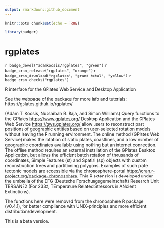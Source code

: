 ```yaml
---
output: rmarkdown::github_document
---
```


```r
knitr::opts_chunk$set(echo = TRUE)

library(badger)
```

# rgplates 

`r badge_devel("adamkocsis/rgplates", "green")`
`r badge_cran_release("rgplates", "orange")`
`r badge_cran_download("rgplates", "grand-total", "yellow")`
`r badge_cran_checks("rgplates")`

R interface for the GPlates Web Service and Desktop Application 

See the webpage of the package for more info and tutorials: https://gplates.github.io/rgplates/

(Ádám T. Kocsis, Nussaïbah B. Raja, and Simon Williams)
Query functions to the GPlates <https://www.gplates.org/> Desktop Application and the GPlates Web Service <https://gws.gplates.org/> allow users to reconstruct past positions of geographic entities based on user-selected rotation models without leaving the R running environment. The online method (GPlates Web Service) makes the rotation of static plates, coastlines, and a low number of geographic coordinates available using nothing but an internet connection. The offline method requires an external installation of the GPlates Desktop Application, but allows the efficient batch rotation of thousands of coordinates, Simple Features (sf) and Spatial (sp) objects with custom reconstruction trees and partitioning polygons. Examples of such plate tectonic models are accessible via the chronosphere-portal <https://cran.r-project.org/package=chronosphere>. This R extension is developed under the umbrella of the DFG (Deutsche Forschungsgemeinschaft) Research Unit TERSANE2 (For 2332, TEmperature Related Stressors in ANcient Extinctions).

The functions here were removed from the chronosphere R package (v0.4.1), for better compliance with UNIX-principles and more efficient distribution/development.

This is a beta version. 


